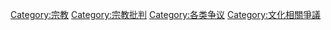 [[Category:宗教|Category:宗教]]
[[Category:宗教批判|Category:宗教批判]]
[[Category:各类争议|Category:各类争议]]
[[Category:文化相關爭議|Category:文化相關爭議]]